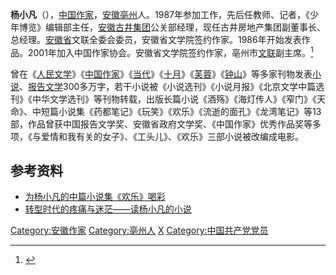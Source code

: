 {{blpsources|time=2019-01-27T03:33:07+00:00}}
'''杨小凡'''（{{Bd|1967年|4月||}}），[[中国|中国]][[作家|作家]]，[[安徽|安徽]][[亳州|亳州]]人。1987年参加工作，先后任教师、记者，《少年博览》编辑部主任，[[安徽古井集团|安徽古井集团]]公关部经理，现任古井房地产集团副董事长、总经理。[[安徽省|安徽省]]文联全委会委员，安徽省文学院签约作家。1986年开始发表作品。2001年加入中国作家协会。安徽省文学院签约作家，亳州市[[文联|文联]]副主席。<ref>{{Cite web |url=http://www.chinawriter.com.cn/zxhy/member/6046.shtml |title=中国作家网>> 中国作协会员辞典 >> 杨小凡 |access-date=2012-08-18 |archive-date=2019-01-27 |archive-url=https://web.archive.org/web/20190127094436/http://www.chinawriter.com.cn/zxhy/member/6046.shtml |dead-url=no }}</ref>

曾在《[[人民文学|人民文学]]》《[[中国作家|中国作家]]》《[[当代|当代]]》《[[十月_(杂志)|十月]]》《[[芙蓉|芙蓉]]》《[[鍾山_(雜誌)|钟山]]》等多家刊物发表[[小说|小说]]、[[报告文学|报告文学]]300多万字，若干小说被《小说选刊》《小说月报》《北京文学中篇选刊》《中华文学选刊》等刊物转载，出版长篇小说《酒殇》《海灯传人》《窄门》《天命》、中短篇小说集《药都笔记》《玩笑》《欢乐》《流逝的面孔》《龙湾笔记》等13部，作品曾获中国报告文学奖、安徽省政府文学奖、《中国作家》优秀作品奖等多项，《与爱情和我有关的女子》、《工头儿》、《欢乐》三部小说被改编成电影。

==参考资料==
{{reflist}}
* [https://web.archive.org/web/20120608160134/http://www.eduww.com/Article/201205/31293.html 为杨小凡的中篇小说集《欢乐》喝彩]
* [https://web.archive.org/web/20120612144845/http://www.eduww.com/Article/201110/30774.html 转型时代的疼痛与迷茫——读杨小凡的小说]

{{Normdaten}}
{{DEFAULTSORT:Yang xiaofan}}
[[Category:安徽作家|Category:安徽作家]]
[[Category:亳州人|Category:亳州人]]
[[Category:杨姓|X]]
[[Category:中国共产党党员|Category:中国共产党党员]]
